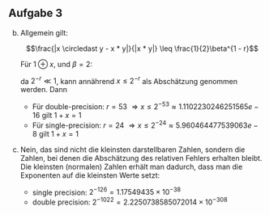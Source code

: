## Aufgabe 3

b) Allgemein gilt:

   $$\frac{|x \circledast y - x * y|}{|x * y|} \leq \frac{1}{2}\beta^{1 - r}$$
   
   Für $1 \oplus x$, und $\beta = 2$:
   
   <!-- \begin{align*}
   \frac{|1 \oplus x - (1 + x)|}{|1 + x|} &= \frac{|1 - 1 - x|}{|1 + x} \\
                                          &= \frac{|x|}{|1 + x|} \\
                                          &= \frac{1}{2}\beta^{1 - r} \\
                                          &= 2^{-r} \tag{\beta = 2} \\
                               \iff \quad x &\leq \frac{2^{-r}}{1 - 2^{-r}}
   \end{align*} -->
   
   
   
   \begin{align*}
   \frac{|1 \oplus x - (1 + x)|}{|1 + x|} &= \frac{|1 - 1 - x|}{|1 + x} \\
                                          &= \frac{|x|}{|1 + x|} \\
                                          &= \frac{1}{2}\beta^{1 - r} \\
                                          &= 2^{-r} \tag{$\beta = 2$} \\
                               \iff \quad x &\leq \frac{2^{-r}}{1 - 2^{-r}}
   \end{align*}
   
   da $2^{-r} \ll 1$, kann annährend $x \leq 2^{-r}$ als Abschätzung genommen werden. Dann
   
   
   * Für double-precision: $r = 53$ $\Rightarrow x \leq 2^{-53} \approx 1.1102230246251565e-16$ gilt $1 + x = 1$
   * Für single-precision: $r = 24$ $\Rightarrow x \leq 2^{-24} \approx 5.960464477539063e-8$ gilt $1 + x = 1$

c) Nein, das sind nicht die kleinsten darstellbaren Zahlen, sondern die Zahlen, bei denen die Abschätzung des relativen
   Fehlers erhalten bleibt. Die kleinsten (normalen) Zahlen erhält man dadurch, dass man die Exponenten auf die kleinsten Werte setzt:

   * single precision: $2^{-126} = 1.17549435 × 10^{-38}$
   * double precision: $2^{-1022} = 2.2250738585072014 × 10^{-308}$